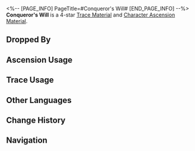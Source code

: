 <%-- [PAGE_INFO]
PageTitle=#Conqueror's Will#
[END_PAGE_INFO] --%>
{{Item Infobox
|id          = 111013
|image       = Item Conqueror's Will.png
|type        = Trace Material
|type2       = Character Ascension Material
|invCategory = Upgrade Materials
|rarity      = 4
|effect      = Condensed anti-matter. Advanced material used for enhancement.
|description = Highly condensed anti-matter within the body of the Voidranger: Trampler. The moment of obliteration is the trumpet call for civilizations' destruction.
|source1     = [[Antimatter Legion at Equilibrium Level 4 or higher]]
|source2     = [[Omni-Synthesizer]] &mdash; Material Synthesis
|source3     = [[Simulated Universe]] enemies
|source4     = [[Omni-Synthesizer]] &mdash; Material Exchange
}}
{{Description|''"They are all looking forward to the moment of obliteration, when they will be reforged and fused with the entire world."''}}
'''Conqueror's Will''' is a 4-star [[Trace Material]] and [[Character Ascension Material]].

==Dropped By==
{{Dropped By}}

==Ascension Usage==
{{Ascension Usage}}

==Trace Usage==
{{Trace Usage}}

==Other Languages==
{{Other Languages
|en   = Conqueror's Will
|zhs  = 践踏的意志
|zht  = 踐踏的意志
|ja   = 踏みにじる意志
|ko   = 짓밟힌 의지
|es   = Voluntad de conquista
|fr   = Volonté de conquérant
|ru   = Воля завоевателя
|th   = Conqueror's Will
|vi   = Ý Chí Giẫm Đạp
|de   = Wille des Eroberers
|id   = Conqueror's Will
|pt   = Vontade de Conquistador
}}

==Change History==
{{Change History|1.0}}

==Navigation==
{{Upgrade Material Navbox}}